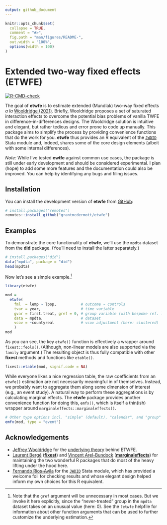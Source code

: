 ```yaml
---
output: github_document
---
```


<!-- README.md is generated from README.Rmd. Please edit that file -->

```r
knitr::opts_chunk$set(
  collapse = TRUE,
  comment = "#>",
  fig.path = "man/figures/README-",
  out.width = "100%",
  options(width = 100)
)
```

# Extended two-way fixed effects (ETWFE)

<!-- badges: start -->
[![R-CMD-check](https://github.com/grantmcdermott/etwfe/actions/workflows/R-CMD-check.yaml/badge.svg)](https://github.com/grantmcdermott/etwfe/actions/workflows/R-CMD-check.yaml)
<!-- badges: end -->

The goal of **etwfe** is to estimate extended (Mundlak) two-way fixed effects _a
la_ [Wooldridge (2021)](https://papers.ssrn.com/sol3/papers.cfm?abstract_id=3906345). 
Briefly, Wooldridge proposes a set of saturated interaction effects to overcome
the potential bias problems of vanilla TWFE in
difference-in-differences designs. The Wooldridge solution is intuitive and
elegant, but rather tedious and error prone to code up manually. This package
aims to simplify the process by providing convenience functions that do the
work for you. **etwfe** thus provides an R equivalent of the 
[`JWDID`](https://ideas.repec.org/c/boc/bocode/s459114.html) Stata module and, 
indeed, shares some of the core design elements (albeit with some internal 
differences).

_Note:_ While I've tested **ewtfe** against common use cases, the package is
still under early development and should be considered experimental. I plan
(hope) to add some more features and the documentation could also be improved.
You can help by identifying any bugs and filing issues.

## Installation

You can install the development version of **etwfe** from 
[GitHub](https://github.com/):

``` r
# install.packages("remotes")
remotes::install_github("grantmcdermott/etwfe")
```

## Examples

To demonstrate the core functionality of **etwfe**, we'll use the `mpdta` 
dataset from the **did** package. (You'll need to install the latter 
separately.)

```r
# install.packages("did")
data("mpdta", package = "did")
head(mpdta)
```

Now let's see a simple example.[^1]

```r
library(etwfe)

mod = 
  etwfe(
    fml  = lemp ~ lpop,           # outcome ~ controls
    tvar = year,                  # time variable
    gvar = first.treat, gref = 0, # group variable (with bespoke ref. level)
    data = mpdta,                 # dataset
    vcov = ~countyreal            # vcov adjustment (here: clustered)
    )
mod
```

As you can see, the key `etwfe()` function is effectively a wrapper around
`fixest::feols()`. (Although, non-linear models are also supported via the
`family` argument.) The resulting object is thus fully compatible with other
**fixest** methods and functions like `etable()`.

```r
fixest::etable(mod, signif.code = NA)
```

While everyone likes a nice regression table, the raw coefficients from an
`etwfe()` estimation are not necessarily meaningful in of themselves. Instead,
we probably want to aggregate them along some dimension of interest (e.g., an
event study). A natural way to perform these aggregations is by calculating
marginal effects. The **etwfe** package provides another convenience function
for doing this, `emfx()`, which is itself a thin(ish) wrapper around
`marginaleffects::marginaleffects()`.

```r
# Other type options incl. "simple" (default), "calendar", and "group"
emfx(mod, type = "event")
```

## Acknowledgements

- [Jeffrey Wooldridge](https://twitter.com/jmwooldridge) for the [underlying theory](https://papers.ssrn.com/sol3/papers.cfm?abstract_id=3906345) behind ETWFE.
- [Laurent Bergé](https://twitter.com/lrberge) ([**fixest**](https://lrberge.github.io/fixest/)) and [Vincent Arel-Bundock](https://twitter.com/VincentAB) ([**marginaleffects**](https://vincentarelbundock.github.io/marginaleffects)) for maintaining the two wonderful R packages that do most of the heavy lifting under the hood here.
- [Fernando Rios-Avila](https://twitter.com/friosavila) for the [`JWDID`](https://ideas.repec.org/c/boc/bocode/s459114.html) Stata module, which has provided a welcome foil for checking results and whose elegant design helped inform my own choices for this R equivalent. 

[^1]: Note that the `gref` argument will be unnecessary in most cases. But we 
invoke it here explicitly, since the "never-treated" group in the `mpdta` 
dataset takes on an unusual value (here: 0). See the `?etwfe` helpfile for 
information about other function arguments that can be used to further customize
the underlying estimation.
